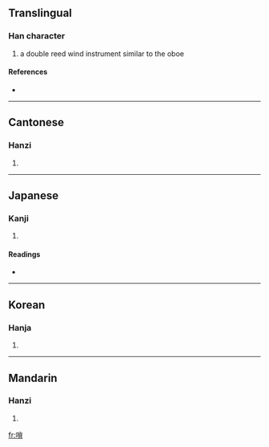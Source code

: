 {{see|唢}}
==Translingual==

===Han character===
{{Han char|rn=30|rad=口|as=10|sn=13|four=6908<sub>6</sub>|canj=口火月金 (RFBC)}}

# a double reed wind instrument similar to the oboe

====References====
* {{Han ref|kx=0204.111|dkj=04138|dj=0426.280|hdz=10667.060|uh=55E9|ud=21993|bh=DCD4|bd=56532}}

----

==Cantonese==

===Hanzi===
{{yue-hanzi|jyut=|y=so2}}

# {{defn|Cantonese}}

----

==Japanese==

===Kanji===
{{ja-kanji|grade=|rs=口10}}

# {{defn|Japanese}}

====Readings====
* {{ja-readings|on=[[さ]] (sa)|kun=}}

----

==Korean==

===Hanja===
{{ko-hanja|hangeul=쇄|rv=swae|mr=swae}}

# {{defn|Korean}}

----

==Mandarin==

===Hanzi===
{{cmn-hanzi|sim=唢|pin=[[suǒ]] ([[suo3]])|wg=so<sup>3</sup>}}

# {{defn|Mandarin}}

[[fr:嗩]]